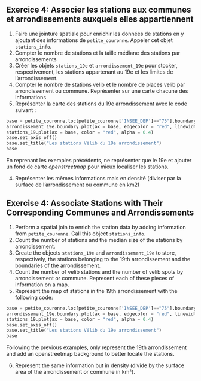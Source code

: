 ::: {.content-visible when-profile="fr"}

:::: {.exercise}
## Exercice 4: Associer les stations aux communes et arrondissements auxquels elles appartiennent


1. Faire une jointure spatiale pour enrichir les données de stations en y ajoutant des informations de `petite_couronne`. Appeler cet objet `stations_info`.
2. Compter le nombre de stations et la taille médiane des stations par arrondissements
2. Créer les objets `stations_19e` et `arrondissement_19e` pour stocker, respectivement, 
les stations appartenant au 19e et les limites de l'arrondissement.
2. Compter le nombre de stations velib et le nombre de places velib par arrondissement ou commune. Représenter sur une carte chacune des informations
2. Représenter la carte des stations du 19e arrondissement avec le code suivant :

```python
base = petite_couronne.loc[petite_couronne['INSEE_DEP']=="75"].boundary.plot(edgecolor = "k", linewidth=0.5)
arrondissement_19e.boundary.plot(ax = base, edgecolor = "red", linewidth=0.9)
stations_19.plot(ax = base, color = "red", alpha = 0.4)
base.set_axis_off()
base.set_title("Les stations Vélib du 19e arrondissement")
base
```

En reprenant les exemples précédents, ne représenter que le 19e et ajouter un fond de carte _openstreetmap_ pour mieux localiser les stations. 

4. Représenter les mêmes informations mais en densité (diviser par la surface de l'arrondissement ou commune en km2)

::::

:::

::: {.content-visible when-profile="en"}

:::: {.exercise}
## Exercise 4: Associate Stations with Their Corresponding Communes and Arrondissements

1. Perform a spatial join to enrich the station data by adding information from `petite_couronne`. Call this object `stations_info`.
2. Count the number of stations and the median size of the stations by arrondissement.
3. Create the objects `stations_19e` and `arrondissement_19e` to store, respectively, the stations belonging to the 19th arrondissement and the boundaries of the arrondissement.
4. Count the number of velib stations and the number of velib spots by arrondissement or commune. Represent each of these pieces of information on a map.
5. Represent the map of stations in the 19th arrondissement with the following code:

```python
base = petite_couronne.loc[petite_couronne['INSEE_DEP']=="75"].boundary.plot(edgecolor = "k", linewidth=0.5)
arrondissement_19e.boundary.plot(ax = base, edgecolor = "red", linewidth=0.9)
stations_19.plot(ax = base, color = "red", alpha = 0.4)
base.set_axis_off()
base.set_title("Les stations Vélib du 19e arrondissement")
base
```

Following the previous examples, only represent the 19th arrondissement and add an openstreetmap background to better locate the stations.

6. Represent the same information but in density (divide by the surface area of the arrondissement or commune in km²).

::::

:::

